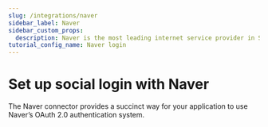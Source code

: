 ```yaml
---
slug: /integrations/naver
sidebar_label: Naver
sidebar_custom_props:
  description: Naver is the most leading internet service provider in South Korea.
tutorial_config_name: Naver login
---
```




# Set up social login with Naver

The Naver connector provides a succinct way for your application to use Naver’s OAuth 2.0 authentication system.

<GuideTip />

<Integration />
